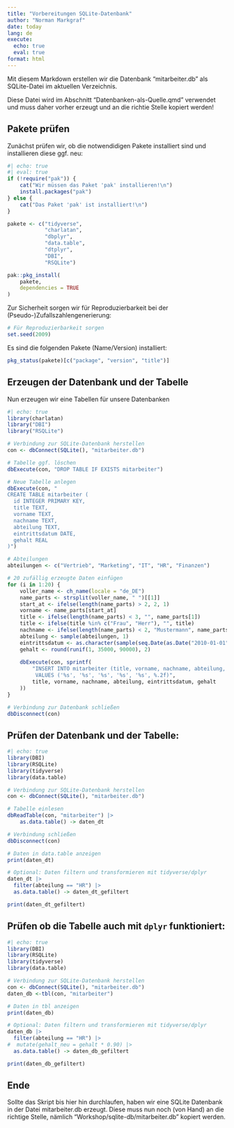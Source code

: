 ```yaml
---
title: "Vorbereitungen SQLite-Datenbank"
author: "Norman Markgraf"
date: today
lang: de
execute:
  echo: true
  eval: true
format: html
---
```


Mit diesem Markdown erstellen wir die Datenbank "mitarbeiter.db" als SQLite-Datei im aktuellen Verzeichnis. 

Diese Datei wird im Abschnitt "Datenbanken-als-Quelle.qmd" verwendet und muss daher vorher erzeugt und an die richtie Stelle kopiert werden!

## Pakete prüfen

Zunächst prüfen wir, ob die notwendidigen Pakete installiert sind und installieren diese ggf. neu:

```r
#| echo: true
#| eval: true
if (!require("pak")) {
    cat("Wir müssen das Paket 'pak' installieren!\n")
    install.packages("pak")
} else {
    cat("Das Paket 'pak' ist installiert!\n")
}

pakete <- c("tidyverse", 
            "charlatan", 
            "dbplyr", 
            "data.table", 
            "dtplyr", 
            "DBI", 
            "RSQLite")

pak::pkg_install(
    pakete,
    dependencies = TRUE
)
```

Zur Sicherheit sorgen wir für Reproduzierbarkeit bei der (Pseudo-)Zufallszahlengenerierung:
```r
# Für Reproduzierbarkeit sorgen
set.seed(2009)
```


Es sind die folgenden Pakete (Name/Version) installiert:
```r
pkg_status(pakete)[c("package", "version", "title")]
```

## Erzeugen der Datenbank und der Tabelle

Nun erzeugen wir eine Tabellen für unsere Datenbanken
```r
#| echo: true
library(charlatan)
library("DBI")
library("RSQLite")

# Verbindung zur SQLite-Datenbank herstellen
con <- dbConnect(SQLite(), "mitarbeiter.db")

# Tabelle ggf. löschen
dbExecute(con, "DROP TABLE IF EXISTS mitarbeiter")

# Neue Tabelle anlegen
dbExecute(con, "
CREATE TABLE mitarbeiter (
  id INTEGER PRIMARY KEY,
  title TEXT,
  vorname TEXT,
  nachname TEXT,
  abteilung TEXT,
  eintrittsdatum DATE,
  gehalt REAL
)")

# Abteilungen
abteilungen <- c("Vertrieb", "Marketing", "IT", "HR", "Finanzen")

# 20 zufällig erzeugte Daten einfügen
for (i in 1:20) {
    voller_name <- ch_name(locale = "de_DE")
    name_parts <- strsplit(voller_name, " ")[[1]]
    start_at <- ifelse(length(name_parts) > 2, 2, 1)
    vorname <- name_parts[start_at]
    title <- ifelse(length(name_parts) < 3, "", name_parts[1])
    title <- ifelse(title %in% c("Frau", "Herr"), "", title)
    nachname <- ifelse(length(name_parts) < 2, "Mustermann", name_parts[start_at + 1])
    abteilung <- sample(abteilungen, 1)
    eintrittsdatum <- as.character(sample(seq.Date(as.Date("2010-01-01"), as.Date("2023-12-31"), by = "day"), 1))
    gehalt <- round(runif(1, 35000, 90000), 2)
    
    dbExecute(con, sprintf(
        "INSERT INTO mitarbeiter (title, vorname, nachname, abteilung, eintrittsdatum, gehalt) 
         VALUES ('%s', '%s', '%s', '%s', '%s', %.2f)",
        title, vorname, nachname, abteilung, eintrittsdatum, gehalt
    ))
}

# Verbindung zur Datenbank schließen
dbDisconnect(con)

```

## Prüfen der Datenbank und der Tabelle:

```r
#| echo: true
library(DBI)
library(RSQLite)
library(tidyverse)
library(data.table)

# Verbindung zur SQLite-Datenbank herstellen
con <- dbConnect(SQLite(), "mitarbeiter.db")

# Tabelle einlesen
dbReadTable(con, "mitarbeiter") |>
    as.data.table() -> daten_dt

# Verbindung schließen
dbDisconnect(con)

# Daten in data.table anzeigen
print(daten_dt)

# Optional: Daten filtern und transformieren mit tidyverse/dplyr
daten_dt |>
  filter(abteilung == "HR") |>
  as.data.table() -> daten_dt_gefiltert

print(daten_dt_gefiltert)
```


## Prüfen ob die Tabelle auch mit `dplyr` funktioniert:

```r
#| echo: true
library(DBI)
library(RSQLite)
library(tidyverse)
library(data.table)

# Verbindung zur SQLite-Datenbank herstellen
con <- dbConnect(SQLite(), "mitarbeiter.db")
daten_db <-tbl(con, "mitarbeiter")

# Daten in tbl anzeigen
print(daten_db)

# Optional: Daten filtern und transformieren mit tidyverse/dplyr
daten_db |>
  filter(abteilung == "HR") |>
#  mutate(gehalt_neu = gehalt * 0.90) |>
  as.data.table() -> daten_db_gefiltert

print(daten_db_gefiltert)

```

## Ende

Sollte das Skript bis hier hin durchlaufen, haben wir eine SQLite Datenbank in der Datei mitarbeiter.db erzeugt. Diese muss nun noch (von Hand) an die richtige Stelle, nämlich "Workshop/sqlite-db/mitarbeiter.db" kopiert werden.
